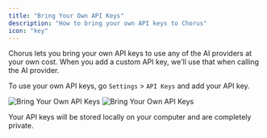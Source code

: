 ```yaml
---
title: "Bring Your Own API Keys"
description: "How to bring your own API keys to Chorus"
icon: "key"
---
```


Chorus lets you bring your own API keys to use any of the AI providers at your own cost. When you add a custom API key, we'll use that when calling the AI provider.

To use your own API keys, go `Settings` > `API Keys` and add your API key.

<img src="/images/byok-light.png" alt="Bring Your Own API Keys" className="dark:hidden" />
<img src="/images/byok-dark.png" alt="Bring Your Own API Keys" className="hidden dark:block" />

Your API keys will be stored locally on your computer and are completely private.
